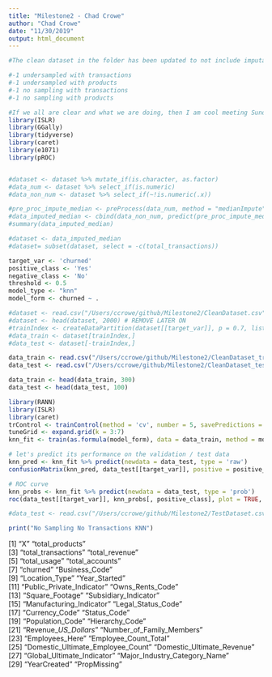```yaml
---
title: "Milestone2 - Chad Crowe"
author: "Chad Crowe"
date: "11/30/2019"
output: html_document
---
```


```r
#The clean dataset in the folder has been updated to not include imputation. We should each be running at least 4 models:

#-1 undersampled with transactions
#-1 undersampled with products
#-1 no sampling with transactions
#-1 no sampling with products

#If we all are clear and what we are doing, then I am cool meeting Sunday after thanksgiving to compare results and split up the report writing. If not, we can meet this Sunday.
library(ISLR)
library(GGally)
library(tidyverse)
library(caret)
library(e1071)
library(pROC)
```

```r



```

```r

#dataset <- dataset %>% mutate_if(is.character, as.factor)
#data_num <- dataset %>% select_if(is.numeric)
#data_non_num <- dataset %>% select_if(~!is.numeric(.x))

#pre_proc_impute_median <- preProcess(data_num, method = "medianImpute") # this will take #longer
#data_imputed_median <- cbind(data_non_num, predict(pre_proc_impute_median, data_num))
#summary(data_imputed_median)

#dataset <- data_imputed_median
#dataset= subset(dataset, select = -c(total_transactions))


```

```r
target_var <- 'churned'
positive_class <- 'Yes'
negative_class <- 'No'
threshold <- 0.5
model_type <- "knn"
model_form <- churned ~ .
```

```r
#dataset <- read.csv("/Users/ccrowe/github/Milestone2/CleanDataset.csv")
#dataset <- head(dataset, 2000) # REMOVE LATER ON
#trainIndex <- createDataPartition(dataset[[target_var]], p = 0.7, list = FALSE)
#data_train <- dataset[trainIndex,]
#data_test <- dataset[-trainIndex,]

data_train <- read.csv("/Users/ccrowe/github/Milestone2/CleanDataset_train.csv")
data_test <- read.csv("/Users/ccrowe/github/Milestone2/CleanDataset_test.csv")

data_train <- head(data_train, 300)
data_test <- head(data_test, 100)

```

```r
library(RANN)
library(ISLR)
library(caret)
trControl <- trainControl(method = 'cv', number = 5, savePredictions = TRUE, classProbs = TRUE, summaryFunction = twoClassSummary)
tuneGrid <- expand.grid(k = 3:7)
knn_fit <- train(as.formula(model_form), data = data_train, method = model_type, tuneGrid = tuneGrid,trControl = trControl, preProc = c("bagImpute","center", "scale"), na.action = na.pass, metric = 'ROC')

# let's predict its performance on the validation / test data
knn_pred <- knn_fit %>% predict(newdata = data_test, type = 'raw')
confusionMatrix(knn_pred, data_test[[target_var]], positive = positive_class)

# ROC curve
knn_probs <- knn_fit %>% predict(newdata = data_test, type = 'prob')
roc(data_test[[target_var]], knn_probs[, positive_class], plot = TRUE, print.auc = TRUE, legacy.axes = TRUE, levels = c(negative_class, positive_class))

#data_test <- read.csv("/Users/ccrowe/github/Milestone2/TestDataset.csv")

print("No Sampling No Transactions KNN")
```

 [1] "X"                                "total_products"                  
 [3] "total_transactions"               "total_revenue"                   
 [5] "total_usage"                      "total_accounts"                  
 [7] "churned"                          "Business_Code"                   
 [9] "Location_Type"                    "Year_Started"                    
[11] "Public_Private_Indicator"         "Owns_Rents_Code"                 
[13] "Square_Footage"                   "Subsidiary_Indicator"            
[15] "Manufacturing_Indicator"          "Legal_Status_Code"               
[17] "Currency_Code"                    "Status_Code"                     
[19] "Population_Code"                  "Hierarchy_Code"                  
[21] "Revenue__US_Dollars_"             "Number_of_Family_Members"        
[23] "Employees_Here"                   "Employee_Count_Total"            
[25] "Domestic_Ultimate_Employee_Count" "Domestic_Ultimate_Revenue"       
[27] "Global_Ultimate_Indicator"        "Major_Industry_Category_Name"    
[29] "YearCreated"                      "PropMissing"  
